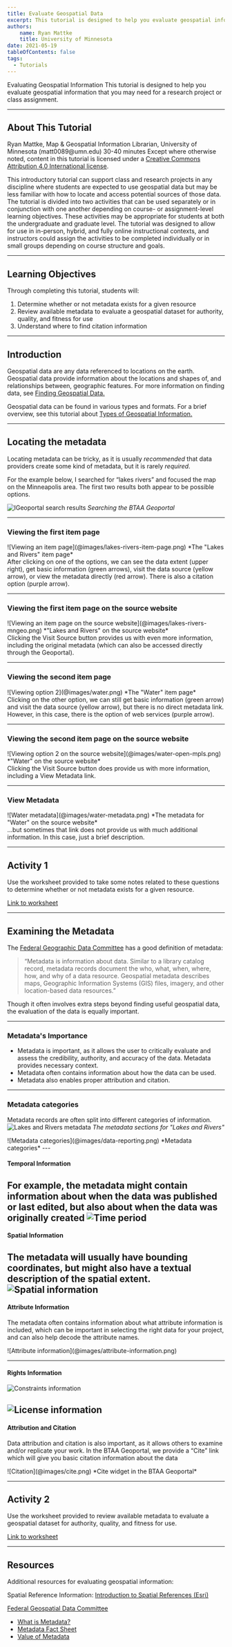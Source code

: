 ```yaml
---
title: Evaluate Geospatial Data
excerpt: This tutorial is designed to help you evaluate geospatial information that you may need for a research project or class assignment.
authors:
    name: Ryan Mattke
    title: University of Minnesota
date: 2021-05-19
tableOfContents: false
tags:
  - Tutorials
---
```


<Slideshow>

<CoverSlide>
  <span slot="title">Evaluating Geospatial Information</span>
  <span slot="subtitle">This tutorial is designed to help you evaluate geospatial information that you may need for a research project or class assignment.</span>
</CoverSlide>

---

## About This Tutorial

<MetadataBlock>
  <Fragment slot="author">
    Ryan Mattke, Map & Geospatial Information Librarian, University of Minnesota (matt0089@umn.edu)
  </Fragment>
  <Fragment slot="time">
    30-40 minutes
  </Fragment>
  <Fragment slot="license">
    Except where otherwise noted, content in this tutorial is licensed under a <a href="https://creativecommons.org/licenses/by/4.0/">Creative Commons Attribution 4.0 International license</a>.
  </Fragment>
  
  This introductory tutorial can support class and research projects in any discipline where students are expected to use geospatial data but may be less familiar with how to locate and access potential sources of those data. The tutorial is divided into two activities that can be used separately or in conjunction with one another depending on course- or assignment-level learning objectives. These activities may be appropriate for students at both the undergraduate and graduate level. The tutorial was designed to allow for use in in-person, hybrid, and fully online instructional contexts, and instructors could assign the activities to be completed individually or in small groups depending on course structure and goals.
</MetadataBlock>

---

## Learning Objectives

Through completing this tutorial, students will:

1. Determine whether or not metadata exists for a given resource
1. Review available metadata to evaluate a geospatial dataset for authority, quality, and fitness for use
1. Understand where to find citation information

---

## Introduction

Geospatial data are any data referenced to locations on the earth. Geospatial data provide information about the locations and shapes of, and relationships between, geographic features. For more information on finding data, see [Finding Geospatial Data.](03_find-geospatial-data)

Geospatial data can be found in various types and formats. For a brief overview, see this tutorial about [Types of Geospatial Information.](01_types-of-geospatial-information)

---

## Locating the metadata

Locating metadata can be tricky, as it is usually *recommended* that data providers create some kind of metadata, but it is rarely *required*.

For the example below, I searched for “lakes rivers” and focused the map on the Minneapolis area. The first two results both appear to be possible options.


  ![IGeoportal search results](@images/lakes-rivers.png)
  *Searching the BTAA Geoportal*


---
### Viewing the first item page

<TwoThirdsLayout>
  <div slot="left">
  ![Viewing an item page](@images/lakes-rivers-item-page.png)
  *The "Lakes and Rivers" item page*
   </div>
  <div slot="right">
  After clicking on one of the options, we can see the data extent (upper right), get basic information (green arrows), visit the data source (yellow arrow), or view the metadata directly (red arrow). There is also a citation option (purple arrow).
  </div>
</TwoThirdsLayout>

---
### Viewing the first item page on the source website

<TwoThirdsLayout>
  <div slot="left">
  ![Viewing an item page on the source website](@images/lakes-rivers-mngeo.png)
  *"Lakes and Rivers" on the source website*
   </div>
  <div slot="right">
  Clicking the Visit Source button provides us with even more information, including the original metadata (which can also be accessed directly through the Geoportal).
  </div>
</TwoThirdsLayout>

---
### Viewing the second item page

<TwoThirdsLayout>
  <div slot="left">
  ![Viewing option 2](@images/water.png)
  *The "Water" item page*
   </div>
  <div slot="right">
  Clicking on the other option, we can still get basic information (green arrow) and visit the data source (yellow arrow), but there is no direct metadata link. However, in this case, there is the option of web services (purple arrow).
  </div>
</TwoThirdsLayout>

---
### Viewing the second item page on the source website

<TwoThirdsLayout>
  <div slot="left">
  ![Viewing option 2 on the source website](@images/water-open-mpls.png)
  *"Water" on the source website*
   </div>
  <div slot="right">
  Clicking the Visit Source button does provide us with more information, including a View Metadata link.
  </div>
</TwoThirdsLayout>

---
### View Metadata

<TwoThirdsLayout>
  <div slot="left">
  ![Water metadata](@images/water-metadata.png)
  *The metadata for "Water" on the source website*
   </div>
  <div slot="right">
  ...but sometimes that link does not provide us with much additional information. In this case, just a brief description.
  </div>
</TwoThirdsLayout>

---

## Activity 1

Use the worksheet provided to take some notes related to these questions to determine whether or not metadata exists for a given resource.

[Link to worksheet](/public/documents/LocatingMetadata.pdf)

---

## Examining the Metadata

The [Federal Geographic Data Committee](https://www.fgdc.gov/metadata) has a good definition of metadata: 
> “Metadata is information about data. Similar to a library catalog record, metadata records document the who, what, when, where, how, and why of a data resource. Geospatial metadata describes maps, Geographic Information Systems (GIS) files, imagery, and other location-based data resources.”

Though it often involves extra steps beyond finding useful geospatial data, the evaluation of the data is equally important.

---

### Metadata's Importance


* Metadata is important, as it allows the user to critically evaluate and assess the credibility, authority, and accuracy of the data. Metadata provides necessary context.
* Metadata often contains information about how the data can be used.
* Metadata also enables proper attribution and citation.

---

### Metadata categories

Metadata records are often split into different categories of information.
<CardGrid>
<Card>
  ![Lakes and Rivers metadata](@images/lakes-rivers-metadata.png)
  *The metadata sections for "Lakes and Rivers"*
</Card>

<Card>
  ![Metadata categories](@images/data-reporting.png)
  *Metadata categories*
</Card>
</CardGrid>
---

#### Temporal Information

For example, the metadata might contain information about when the data was published or last edited, but also about when the data was originally created
<Card>
![Time period](@images/time-period.png)
</Card>
---
#### Spatial Information

The metadata will usually have bounding coordinates, but might also have a textual description of the spatial extent.
<Card>
![Spatial information](@images/spatial-information.png)
</Card>
---

#### Attribute Information

The metadata often contains information about what attribute information is included, which can be important in selecting the right data for your project, and can also help decode the attribute names.

<Card>
![Attribute information](@images/attribute-information.png)
</Card>

---

#### Rights Information

<CardGrid>
<Card title = "Some data might be public domain.">

![Constraints information](@images/rights-information-01.png)
</Card>
<Card title = "While other data may be available, but have some restrictions on reuse.">

![License information](@images/rights-information-02.png)
</Card>
</CardGrid>
---

#### Attribution and Citation

Data attribution and citation is also important, as it allows others to examine and/or replicate your work.  In the BTAA Geoportal, we provide a “Cite” link which will give you basic citation information about the data

<Card>
![Citation](@images/cite.png)
  *Cite widget in the BTAA Geoportal*
</Card>

---

## Activity 2

Use the worksheet provided to review available metadata to evaluate a geospatial dataset for authority, quality, and fitness for use.

[Link to worksheet](/public/documents/ExaminingMetadata.pdf)

---

## Resources

Additional resources for evaluating geospatial information:

Spatial Reference Information: [Introduction to Spatial References (Esri)
](https://developers.arcgis.com/documentation/core-concepts/spatial-references/)

[Federal Geospatial Data Committee](https://www.fgdc.gov/metadata)

* [What is Metadata?](https://www.fgdc.gov/metadata/documents/WhatIsMetaFiles/WhatIsMetadataPDF)
* [Metadata Fact Sheet](https://www.fgdc.gov/resources/factsheets/documents/GeospatialMetadata-July2011.pdf)
* [Value of Metadata](https://www.fgdc.gov/metadata/documents/ValueOfMetaFiles/ValueOfMetaPDF)

</Slideshow>
